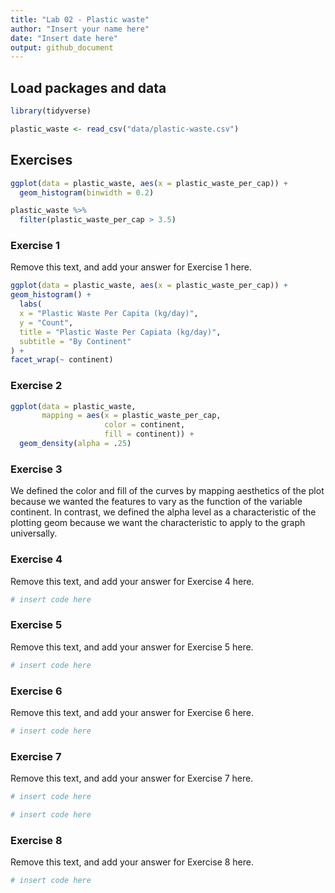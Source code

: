 ```yaml
---
title: "Lab 02 - Plastic waste"
author: "Insert your name here"
date: "Insert date here"
output: github_document
---
```


## Load packages and data

```r
library(tidyverse) 
```

```r
plastic_waste <- read_csv("data/plastic-waste.csv")
```

## Exercises

```r
ggplot(data = plastic_waste, aes(x = plastic_waste_per_cap)) +
  geom_histogram(binwidth = 0.2)

plastic_waste %>%
  filter(plastic_waste_per_cap > 3.5)

```
### Exercise 1

Remove this text, and add your answer for Exercise 1 here.

```r
ggplot(data = plastic_waste, aes(x = plastic_waste_per_cap)) +
geom_histogram() +
  labs(
  x = "Plastic Waste Per Capita (kg/day)",
  y = "Count",
  title = "Plastic Waste Per Capiata (kg/day)",
  subtitle = "By Continent"
) + 
facet_wrap(~ continent)
```

### Exercise 2

```r
ggplot(data = plastic_waste, 
       mapping = aes(x = plastic_waste_per_cap, 
                     color = continent,
                     fill = continent)) +
  geom_density(alpha = .25)

```



### Exercise 3

We defined the color and fill of the curves by mapping aesthetics of the plot because we wanted the features to vary as the function of the variable continent. In contrast, we defined the alpha level as a characteristic of the plotting geom because we want the characteristic to apply to the graph universally.

### Exercise 4

Remove this text, and add your answer for Exercise 4 here.

```r
# insert code here
```

### Exercise 5

Remove this text, and add your answer for Exercise 5 here.

```r
# insert code here
```

### Exercise 6

Remove this text, and add your answer for Exercise 6 here.

```r
# insert code here
```

### Exercise 7

Remove this text, and add your answer for Exercise 7 here.

```r
# insert code here
```

```r
# insert code here
```

### Exercise 8

Remove this text, and add your answer for Exercise 8 here.

```r
# insert code here
```
